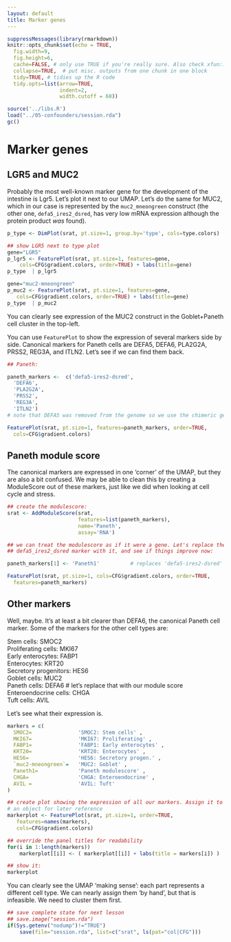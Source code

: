 ```yaml
---
layout: default
title: Marker genes
---
```


<!-- stuff to make Rmarkdown do what we want:  -->
```r
suppressMessages(library(rmarkdown))
knitr::opts_chunk$set(echo = TRUE,
  fig.width=9,
  fig.height=6,
  cache=FALSE, # only use TRUE if you're really sure. Also check xfun::cache_rds
  collapse=TRUE,  # put misc. outputs from one chunk in one block
  tidy=TRUE, # tidies up the R code
  tidy.opts=list(arrow=TRUE, 
                 indent=2,
                 width.cutoff = 60))
```

<!-- load complete state from previous lesson -->
```r
source('../libs.R')
load("../05-confounders/session.rda")
gc()

```

# Marker genes


## LGR5 and MUC2

Probably the most well-known marker gene for the development of the
intestine is Lgr5.  Let's plot it next to our UMAP. Let's do the same
for MUC2, which in our case is represented by the `muc2_mneongreen`
construct (the other one, `defa5_ires2_dsred`, has very low mRNA
expression although the protein product *was* found).

```r

p_type <- DimPlot(srat, pt.size=1, group.by='type', cols=type.colors)

## show LGR5 next to type plot
gene="LGR5"
p_lgr5 <- FeaturePlot(srat, pt.size=1, features=gene, 
    cols=CFG$gradient.colors, order=TRUE) + labs(title=gene)
p_type  | p_lgr5

gene="muc2-mneongreen"
p_muc2 <- FeaturePlot(srat, pt.size=1, features=gene, 
   cols=CFG$gradient.colors, order=TRUE) + labs(title=gene)
p_type  | p_muc2

```

You can clearly see expression of the MUC2 construct in 
the Goblet+Paneth cell cluster in the top-left. 

You can use `FeaturePlot` to show the expression of
several markers side by side. Canonical markers for Paneth cells are 
DEFA5, DEFA6, PLA2G2A, PRSS2, REG3A, and ITLN2. Let's see if
we can find them back.

```r

## Paneth:

paneth_markers <-  c('defa5-ires2-dsred',
  'DEFA6', 
  'PLA2G2A', 
  'PRSS2', 
  'REG3A', 
  'ITLN2')
# note that DEFA5 was removed from the genome so we use the chimeric gene

FeaturePlot(srat, pt.size=1, features=paneth_markers, order=TRUE,
  cols=CFG$gradient.colors)

```

## Paneth module score 

The canonical markers are expressed in one 'corner' of the UMAP, but they
are also a bit confused.  We may be able to clean this by creating a
ModuleScore out of these markers, just like we did when looking at
cell cycle and stress.

```r

## create the modulescore:
srat <- AddModuleScore(srat, 
                       features=list(paneth_markers), 
                       name='Paneth',
                       assay='RNA')

## we can treat the modulescore as if it were a gene. Let's replace the
## defa5_ires2_dsred marker with it, and see if things improve now:

paneth_markers[1] <- 'Paneth1'          # replaces 'defa5-ires2-dsred'

FeaturePlot(srat, pt.size=1, cols=CFG$gradient.colors, order=TRUE,
  features=paneth_markers)

```

## Other markers

Well, maybe. It's at least a bit clearer than DEFA6, the canonical
Paneth cell marker.  Some of the markers for the other cell types are:

<!-- from ~/git/PanethAnalysis/R/plotting.R  (search for 'markers') -->

<!--  See e.g. Smith et al. J. Physiol. 2016
https://physoc-onlinelibrary-wiley-com.proxy.library.uu.nl/doi/full/10.1113/JP271651

more markers here: "Human Intestinal Organoids Maintain Self-Renewal Capacity 
and Cellular Diversity in Niche-Inspired Culture Condition"
Fujii et al. Cell Stem Cell, Volume 23

https://pubmed.ncbi.nlm.nih.gov/30526881/ 

-->

| Stem cells:                     SMOC2 
| Proliferating cells:            MKI67 
| Early enterocytes:              FABP1 
| Enterocytes:                    KRT20 
| Secretory progenitors:          HES6
| Goblet cells:                   MUC2
| Paneth cells:                   DEFA6  # let's replace that with our module score
| Enteroendocrine cells:          CHGA
| Tuft cells:                     AVIL

Let's see what their expression is.

```r

markers = c(
  SMOC2=               'SMOC2: Stem cells' ,
  MKI67=               'MKI67: Proliferating' ,
  FABP1=               'FABP1: Early enterocytes' ,
  KRT20=               'KRT20: Enterocytes' ,
  HES6=                'HES6: Secretory progen.' ,
  `muc2-mneongreen`=   'MUC2: Goblet' ,
  Paneth1=             'Paneth modulescore' ,
  CHGA=                'CHGA: Enteroendocrine' ,
  AVIL =               'AVIL: Tuft'
)

## create plot showing the expression of all our markers. Assign it to
# an object for later reference
markerplot <- FeaturePlot(srat, pt.size=1, order=TRUE,
   features=names(markers), 
   cols=CFG$gradient.colors)

## override the panel titles for readability
for(i in 1:length(markers))
    markerplot[[i]] <- ( markerplot[[i]] + labs(title = markers[i]) )

## show it:
markerplot

```

You can clearly see the UMAP 'making sense': each part represents a
different cell type. We can nearly assign them 'by hand',
but that is infeasible. We need to cluster them first.

<!-- lastly, save the complete sesssion for the next time -->
```r
## save complete state for next lesson
## save.image("session.rda")
if(Sys.getenv("nodump")!="TRUE")
    save(file="session.rda", list=c("srat", ls(pat="col|CFG")))

```
